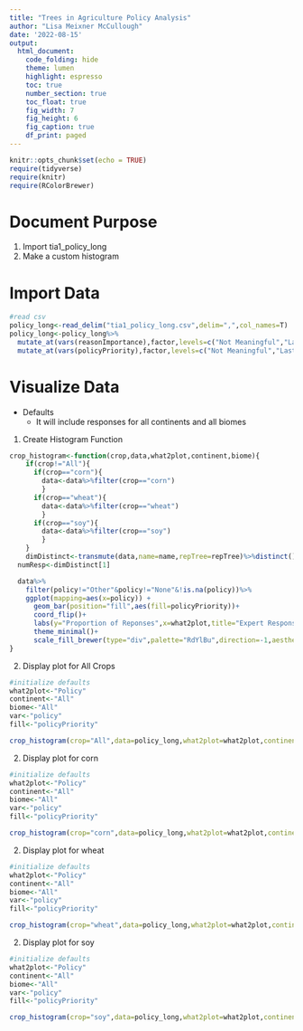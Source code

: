 ```yaml
---
title: "Trees in Agriculture Policy Analysis"
author: "Lisa Meixner McCullough"
date: '2022-08-15'
output:
  html_document:
    code_folding: hide
    theme: lumen
    highlight: espresso
    toc: true
    number_section: true
    toc_float: true
    fig_width: 7
    fig_height: 6
    fig_caption: true
    df_print: paged
---
```


```r
knitr::opts_chunk$set(echo = TRUE)
require(tidyverse)
require(knitr)
require(RColorBrewer)
```

# Document Purpose

1. Import tia1_policy_long
2. Make a custom histogram


# Import Data
```r
#read csv
policy_long<-read_delim("tia1_policy_long.csv",delim=",",col_names=T)
policy_long<-policy_long%>%
  mutate_at(vars(reasonImportance),factor,levels=c("Not Meaningful","Last","Eighth","Seventh","Sixth","Fifth","Fourth","Third","Second","Top"))%>%
  mutate_at(vars(policyPriority),factor,levels=c("Not Meaningful","Last","Fifth","Fourth","Third","Second","Top"))

```


# Visualize Data
- Defaults
  - It will include responses for all continents and all biomes

1. Create Histogram Function

```r
crop_histogram<-function(crop,data,what2plot,continent,biome){
    if(crop!="All"){
      if(crop=="corn"){
        data<-data%>%filter(crop=="corn")
        }
      if(crop=="wheat"){
        data<-data%>%filter(crop=="wheat")
        }
      if(crop=="soy"){
        data<-data%>%filter(crop=="soy")
        }
    }
    dimDistinct<-transmute(data,name=name,repTree=repTree)%>%distinct()%>%dim()
  numResp<-dimDistinct[1]

  data%>%
    filter(policy!="Other"&policy!="None"&!is.na(policy))%>%
    ggplot(mapping=aes(x=policy)) +
      geom_bar(position="fill",aes(fill=policyPriority))+
      coord_flip()+
      labs(y="Proportion of Reponses",x=what2plot,title="Expert Responses",subtitle=paste("Continent:",continent," Biome:",biome," Crop:",crop),caption=paste("Number of Unique Responses:",as.character(numResp)))+
      theme_minimal()+
      scale_fill_brewer(type="div",palette="RdYlBu",direction=-1,aesthetics=c("fill"))
}

```
2. Display plot for All Crops
```r
#initialize defaults
what2plot<-"Policy"
continent<-"All"
biome<-"All"
var<-"policy"
fill<-"policyPriority"

crop_histogram(crop="All",data=policy_long,what2plot=what2plot,continent=continent,biome=biome)

```
2. Display plot for corn 
```r
#initialize defaults
what2plot<-"Policy"
continent<-"All"
biome<-"All"
var<-"policy"
fill<-"policyPriority"

crop_histogram(crop="corn",data=policy_long,what2plot=what2plot,continent=continent,biome=biome)

```

2. Display plot for wheat
```r
#initialize defaults
what2plot<-"Policy"
continent<-"All"
biome<-"All"
var<-"policy"
fill<-"policyPriority"

crop_histogram(crop="wheat",data=policy_long,what2plot=what2plot,continent=continent,biome=biome)

```

2. Display plot for soy 
```r
#initialize defaults
what2plot<-"Policy"
continent<-"All"
biome<-"All"
var<-"policy"
fill<-"policyPriority"

crop_histogram(crop="soy",data=policy_long,what2plot=what2plot,continent=continent,biome=biome)

```
